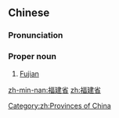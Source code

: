 ==Chinese==
{{rfd|SOP|lang=zh}}
{{zh-forms|type=21}}

===Pronunciation===
{{zh-pron
|m=Fújiànshěng
|c=fuk1 gin3 saang2
|mn=Hok-kiàn-séng
|cat=propn
}}

===Proper noun===
{{zh-proper noun}}

# [[Fujian]]

[[Category:zh:Provinces of China]]

[[zh-min-nan:福建省]]
[[zh:福建省]]